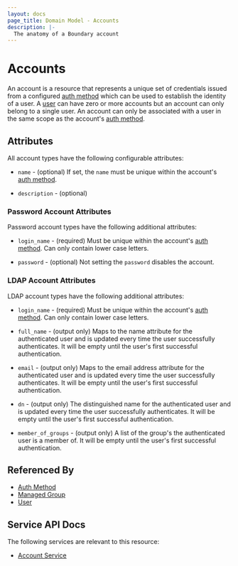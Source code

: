 ```yaml
---
layout: docs
page_title: Domain Model - Accounts
description: |-
  The anatomy of a Boundary account
---
```


# Accounts

An account is a resource
that represents a unique set of credentials
issued from a configured [auth method][]
which can be used to establish the identity of a user.
A [user][] can have zero or more accounts
but an account can only belong to a single user.
An account can only be associated with a user
in the same scope as the account's [auth method][].

## Attributes

All account types have the following configurable attributes:

- `name` - (optional)
  If set, the `name` must be unique within the account's [auth method][].

- `description` - (optional)

### Password Account Attributes

Password account types have the following additional attributes:

- `login_name` - (required)
  Must be unique within the account's [auth method][].
  Can only contain lower case letters.

- `password` - (optional)
  Not setting the `password` disables the account.

### LDAP Account Attributes

LDAP account types have the following additional attributes:

- `login_name` - (required)
  Must be unique within the account's [auth method][].
  Can only contain lower case letters.

- `full_name` - (output only)
  Maps to the name attribute for the authenticated user and is updated every
  time the user successfully authenticates. It will be empty until the user's
  first successful authentication.

- `email` - (output only)
  Maps to the email address attribute for the authenticated user and is updated
  every time the user successfully authenticates. It will be empty until the
  user's first successful authentication.

- `dn` - (output only)
  The  distinguished name for the authenticated user and is updated
  every time the user successfully authenticates. It will be empty until the
  user's first successful authentication.
  
- `member_of_groups` - (output only)
  A list of the group's the authenticated user is a member of. It will be empty
  until the user's first successful authentication.

## Referenced By

- [Auth Method][]
- [Managed Group][]
- [User][]

[auth method]: /boundary/docs/concepts/domain-model/auth-methods
[managed group]: /boundary/docs/concepts/domain-model/managed-groups
[user]: /boundary/docs/concepts/domain-model/users

## Service API Docs

The following services are relevant to this resource:

- [Account Service](/boundary/api-docs/account-service)
